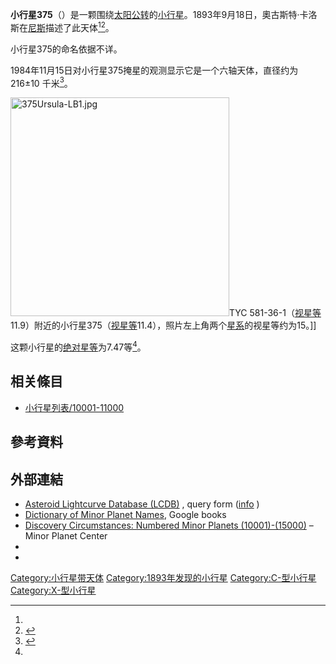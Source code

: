 {{Infobox planet
 | minorplanet     = yes
 | name            = 375 Ursula
 | background      = #D6D6D6
 | image = 
 | image_size      = 
 | caption         =
 | discovery_ref   =  <ref name="MPC-object" />
 | discoverer      = [[奧古斯特·卡洛斯|奧古斯特·卡洛斯]]
 | discovery_site  = [[尼斯|尼斯]]
 | discovered      = 1893年9月18日
 | mpc_name        = 375 Ursula
 | alt_names       = 375 Ursula
 | pronounced      = 
 | named_after     = <ref name="MPC-object" />
 | mp_category     = [[主帶小行星|主帶小行星]] <ref name="MPC-object" /><ref name="jpldata" />
 | orbit_ref       = <ref name="a">[http://ssd.jpl.nasa.gov/sbdb.cgi?sstr=375 375] {{Wayback|url=http://ssd.jpl.nasa.gov/sbdb.cgi?sstr=375 |date=20191216205233 }}，小行星數據庫瀏覽器（JPL Small-Body Database Browser）－[[美国国家航空航天局|美国国家航空航天局]]喷气推进实验室</ref>
 | epoch           = 2018-03-23.0（[[儒略日|JD]] 2458200.5）
 | uncertainty     = 0
 | observation_arc = 
 | aphelion = {{convert|3.455|AU|km|3|abbr=on|lk=out}}
 | perihelion      = {{convert|2.7939139|AU|km|3|abbr=on}}
 | semimajor       = 3.1243160
 | eccentricity    = 0.1057518
 | period          = 5.52[[儒略年|yr]]
 | mean_anomaly    = 224.87231[[度|°]]
 | mean_motion     = {{Deg2DMS|0.17847250|sup=ms}} / day
 | inclination     = 15.94041
 | asc_node        = 336.56993°
 | arg_peri        = 342.02504
 | mean_diameter   = 
 | rotation        = 
 | albedo          =
 | spectral_type   =
 | abs_magnitude   = 7.47<ref name="jpldata" />
}}
'''小行星375'''（{{lang-en|375 Ursula}}）是一颗围绕[[太阳|太阳]][[公转|公转]]的[[小行星|小行星]]。1893年9月18日，奧古斯特·卡洛斯在[[尼斯|尼斯]]描述了此天体<ref name="a" /><ref>{{cite news|title=小行星列表|url=http://cfa-www.harvard.edu/iau/lists/NumberedMPs.txt|accessdate=2018-10-19|newspaper=哈佛大学|archive-date=2008-05-17|archive-url=https://web.archive.org/web/20080517010638/http://cfa-www.harvard.edu/iau/lists/NumberedMPs.txt|dead-url=no}}</ref>。

小行星375的命名依据不详。

1984年11月15日对小行星375掩星的观测显示它是一个六轴天体，直径约为 216±10 千米<ref name=Millis1984>{{cite journal
  |last=Millis |first=R.L
  |coauthors=Wasserman, Bowell, Franz, Klemola, Dunham
  |title=The diameter of 375 URSULA from its occultation of AG + 39 deg 303
  |journal=Astronomical Journal
  |volume=89 |pages=592–596 |year=1984
  |bibcode=1984AJ.....89..592M
  |doi=10.1086/113553 }}</ref>。

[[File:375Ursula-LB1.jpg|350px]]TYC 581-36-1（[[视星等|视星等]]11.9）附近的小行星375（[[视星等|视星等]]11.4），照片左上角两个[[星系|星系]]的视星等约为15。]]

这颗小行星的[[绝对星等|绝对星等]]为7.47等<ref name="a" />。

== 相关條目 ==
*[[小行星列表/10001-11000|小行星列表/10001-11000]]

== 參考資料 ==
{{reflist|refs=

<ref name="jpldata">{{cite web
 |type         = 2018-01-26 last obs.
 |title        = JPL Small-Body Database Browser:375 Ursula-375 Ursula
 |url          = https://ssd.jpl.nasa.gov/sbdb.cgi?sstr=375
 |publisher    = [[Jet_Propulsion_Laboratory|Jet Propulsion Laboratory]]
 |accessdate   = 28 March 2018
 |archive-date = 2019-12-16
 |archive-url  = https://web.archive.org/web/20191216205233/https://ssd.jpl.nasa.gov/sbdb.cgi?sstr=375
 |dead-url     = no
}}</ref>

<ref name="MPC-object">{{cite web
  |title      = 375 Ursula
  |work      = Minor Planet Center
  |url      = https://www.minorplanetcenter.net/db_search/show_object?object_id=375
  |accessdate      = 28 March 2018
  |archive-date      = 2018-01-24
  |archive-url      = https://web.archive.org/web/20180124195634/https://www.minorplanetcenter.net/db_search/show_object?object_id=375
  |dead-url      = no
  }}</ref>

}}

==  外部連結 ==
* [http://www.minorplanet.info/PHP/lcdbsummaryquery.php Asteroid Lightcurve Database (LCDB)] {{Wayback|url=http://www.minorplanet.info/PHP/lcdbsummaryquery.php |date=20171210173955 }}, query form ([http://www.minorplanet.info/lightcurvedatabase.html info] {{Wayback|url=http://www.minorplanet.info/lightcurvedatabase.html |date=20171216050541 }})
* [https://books.google.com/books?id=aeAg1X7afOoC&pg Dictionary of Minor Planet Names], Google books
* [http://www.minorplanetcenter.net/iau/lists/NumberedMPs010001.html Discovery Circumstances: Numbered Minor Planets (10001)-(15000)] {{Wayback|url=http://www.minorplanetcenter.net/iau/lists/NumberedMPs010001.html |date=20180612162317 }} – Minor Planet Center
* {{AstDys|375}}
* {{JPL small body}}

{{Minor Planet Number|[[小行星374|小行星374]]|[[小行星376|小行星376]]}}
{{小天体}}

[[Category:小行星带天体|Category:小行星带天体]]
[[Category:1893年发现的小行星|Category:1893年发现的小行星]]
[[Category:C-型小行星|Category:C-型小行星]]
[[Category:X-型小行星|Category:X-型小行星]]